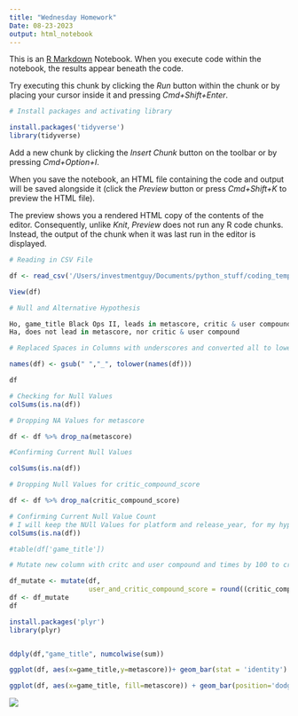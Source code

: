 ```yaml
---
title: "Wednesday Homework"
Date: 08-23-2023
output: html_notebook
---
```


This is an [R Markdown](http://rmarkdown.rstudio.com) Notebook. When you execute code within the notebook, the results appear beneath the code.

Try executing this chunk by clicking the *Run* button within the chunk or by placing your cursor inside it and pressing *Cmd+Shift+Enter*.

```r
# Install packages and activating library

install.packages('tidyverse')
library(tidyverse)
```

Add a new chunk by clicking the *Insert Chunk* button on the toolbar or by pressing *Cmd+Option+I*.

When you save the notebook, an HTML file containing the code and output will be saved alongside it (click the *Preview* button or press *Cmd+Shift+K* to preview the HTML file).

The preview shows you a rendered HTML copy of the contents of the editor. Consequently, unlike *Knit*, *Preview* does not run any R code chunks. Instead, the output of the chunk when it was last run in the editor is displayed.

```r
# Reading in CSV File

df <- read_csv('/Users/investmentguy/Documents/python_stuff/coding_temple/week6/day3/Call of Duty Reviews.csv')
```

```r
View(df)
```

```r
# Null and Alternative Hypothesis

Ho, game_title Black Ops II, leads in metascore, critic & user compound
Ha, does not lead in metascore, nor critic & user compound
```

```r
# Replaced Spaces in Columns with underscores and converted all to lowercase

names(df) <- gsub(" ","_", tolower(names(df)))

df
```

```r
# Checking for Null Values
colSums(is.na(df))
```

```r
# Dropping NA Values for metascore

df <- df %>% drop_na(metascore)

```

```r
#Confirming Current Null Values

colSums(is.na(df))
```

```r
# Dropping Null Values for critic_compound_score

df <- df %>% drop_na(critic_compound_score)
```

```r
# Confirming Current Null Value Count
# I will keep the NUll Values for platform and release_year, for my hypothesis testing is not concerned with these details, only the scores for each title
colSums(is.na(df))
```

```r
#table(df['game_title'])

# Mutate new column with critc and user compound and times by 100 to create simplicity when running analysis with metascore

df_mutate <- mutate(df,
                    user_and_critic_compound_score = round((critic_compound_score * user_compound_score)*100))
df <- df_mutate
df
```

```r
install.packages('plyr')
library(plyr)
```

```r

```

```r
ddply(df,"game_title", numcolwise(sum))
```

```r
ggplot(df, aes(x=game_title,y=metascore))+ geom_bar(stat = 'identity')
```

```r
ggplot(df, aes(x=game_title, fill=metascore)) + geom_bar(position='dodge')
```

![](http://127.0.0.1:28277/chunk_output/9FC3ABBE3372eec2/4D4F180D/cqyrmjylpzvy8/000016.png)
